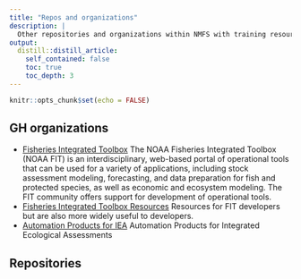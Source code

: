 ```yaml
---
title: "Repos and organizations"
description: |
  Other repositories and organizations within NMFS with training resources
output:
  distill::distill_article:
    self_contained: false
    toc: true
    toc_depth: 3
---
```


```r
knitr::opts_chunk$set(echo = FALSE)
```

## GH organizations

* [Fisheries Integrated Toolbox](https://noaa-fisheries-integrated-toolbox.github.io/) The NOAA Fisheries Integrated Toolbox (NOAA FIT) is an interdisciplinary, web-based portal of operational tools that can be used for a variety of applications, including stock assessment modeling, forecasting, and data preparation for fish and protected species, as well as economic and ecosystem modeling. The FIT community offers support for development of operational tools.
* [Fisheries Integrated Toolbox Resources](https://noaa-fisheries-integrated-toolbox.github.io/resources/) Resources for FIT developers but are also more widely useful to developers.
* [Automation Products for IEA](https://noaa-iea.github.io/) Automation Products for Integrated Ecological Assessments



## Repositories

